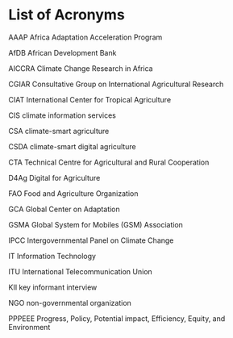 # List of Acronyms{-}

AAAP	     Africa Adaptation Acceleration Program

AfDB	     African Development Bank

AICCRA	   Climate Change Research in Africa

CGIAR	     Consultative Group on International Agricultural Research

CIAT       International Center for Tropical Agriculture

CIS	       climate information services

CSA 	     climate-smart agriculture

CSDA	     climate-smart digital agriculture

CTA	       Technical Centre for Agricultural and Rural Cooperation

D4Ag	     Digital for Agriculture

FAO	       Food and Agriculture Organization

GCA	       Global Center on Adaptation 

GSMA	     Global System for Mobiles (GSM) Association

IPCC       Intergovernmental Panel on Climate Change

IT	       Information Technology

ITU	       International Telecommunication Union 

KII	       key informant interview

NGO        non-governmental organization

PPPEEE     Progress, Policy, Potential impact, Efficiency, Equity, and Environment
